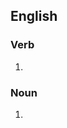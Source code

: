 {{also|airbrush|air-brush}}

==English==

===Verb===
{{en-verb}}

# {{alternative spelling of|en|airbrush}}

===Noun===
{{en-noun}}

# {{alternative spelling of|en|airbrush}}